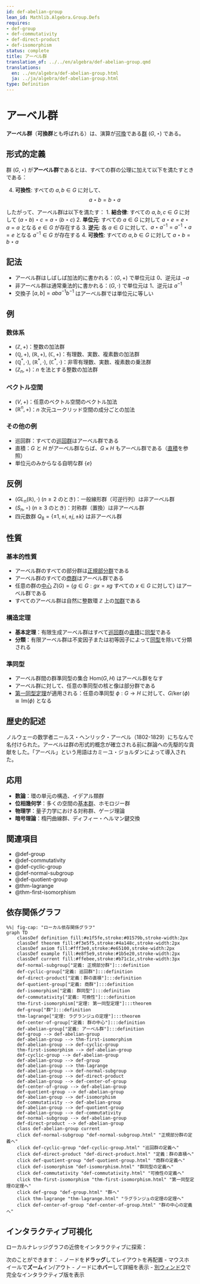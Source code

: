 ```yaml
---
id: def-abelian-group
lean_id: Mathlib.Algebra.Group.Defs
requires:
- def-group
- def-commutativity
- def-direct-product
- def-isomorphism
status: complete
title: アーベル群
translation_of: ../../en/algebra/def-abelian-group.qmd
translations:
  en: ../en/algebra/def-abelian-group.html
  ja: ../ja/algebra/def-abelian-group.html
type: Definition
---
```


# アーベル群 {#def-abelian-group}

**アーベル群**（**可換群**とも呼ばれる）は、演算が[可換](def-commutativity.qmd)である[群](def-group.qmd) $(G, \star)$ である。

## 形式的定義

群 $(G, \star)$ が**アーベル群**であるとは、すべての群の公理に加えて以下を満たすときである：

4. **可換性**: すべての $a, b \in G$ に対して、
   $$a \star b = b \star a$$

したがって、アーベル群は以下を満たす：
1. **結合律**: すべての $a, b, c \in G$ に対して $(a \star b) \star c = a \star (b \star c)$
2. **単位元**: すべての $a \in G$ に対して $a \star e = e \star a = a$ となる $e \in G$ が存在する
3. **逆元**: 各 $a \in G$ に対して、$a \star a^{-1} = a^{-1} \star a = e$ となる $a^{-1} \in G$ が存在する
4. **可換性**: すべての $a, b \in G$ に対して $a \star b = b \star a$

## 記法

- アーベル群はしばしば加法的に書かれる：$(G, +)$ で単位元は $0$、逆元は $-a$
- 非アーベル群は通常乗法的に書かれる：$(G, \cdot)$ で単位元は $1$、逆元は $a^{-1}$
- 交換子 $[a,b] = aba^{-1}b^{-1}$ はアーベル群では単位元に等しい

## 例

### 数体系
- $(\mathbb{Z}, +)$：整数の加法群
- $(\mathbb{Q}, +)$, $(\mathbb{R}, +)$, $(\mathbb{C}, +)$：有理数、実数、複素数の加法群
- $(\mathbb{Q}^*, \cdot)$, $(\mathbb{R}^*, \cdot)$, $(\mathbb{C}^*, \cdot)$：非零有理数、実数、複素数の乗法群
- $(\mathbb{Z}_n, +)$：$n$ を法とする整数の加法群

### ベクトル空間
- $(V, +)$：任意のベクトル空間のベクトル加法
- $(\mathbb{R}^n, +)$：$n$ 次元ユークリッド空間の成分ごとの加法

### その他の例
- 巡回群：すべての[巡回群](def-cyclic-group.qmd)はアーベル群である
- 直積：$G$ と $H$ がアーベル群ならば、$G \times H$ もアーベル群である（[直積](def-direct-product.qmd)を参照）
- 単位元のみからなる自明な群 $\{e\}$

## 反例

- $(GL_n(\mathbb{R}), \cdot)$ ($n \geq 2$ のとき)：一般線形群（可逆行列）は非アーベル群
- $(S_n, \circ)$ ($n \geq 3$ のとき)：対称群（置換）は非アーベル群
- 四元数群 $Q_8 = \{\pm 1, \pm i, \pm j, \pm k\}$ は非アーベル群

## 性質

### 基本的性質
- アーベル群のすべての部分群は[正規部分群](def-normal-subgroup.qmd)である
- アーベル群のすべての[商群](def-quotient-group.qmd)はアーベル群である
- 任意の群の[中心](def-center-of-group.qmd) $Z(G) = \{g \in G : gx = xg \text{ すべての } x \in G \text{ に対して}\}$ はアーベル群である
- すべてのアーベル群は自然に整数環 $\mathbb{Z}$ 上の[加群](def-module.qmd)である

### 構造定理
- **基本定理**：有限生成アーベル群はすべて[巡回群](def-cyclic-group.qmd)の[直積](def-direct-product.qmd)に[同型](def-isomorphism.qmd)である
- **分類**：有限アーベル群は不変因子または初等因子によって[同型](def-isomorphism.qmd)を除いて分類される

### 準同型
- アーベル群間の群準同型の集合 $\text{Hom}(G, H)$ はアーベル群をなす
- アーベル群に対して、任意の準同型の核と像は部分群である
- [第一同型定理](thm-first-isomorphism.qmd)が適用される：任意の準同型 $\phi: G \to H$ に対して、$G/\ker(\phi) \cong \text{Im}(\phi)$ となる

## 歴史的記述

ノルウェーの数学者ニールス・ヘンリック・アーベル（1802-1829）にちなんで名付けられた。アーベルは群の形式的概念が確立される前に群論への先駆的な貢献をした。「アーベル」という用語はカミーユ・ジョルダンによって導入された。

## 応用

- **数論**：環の単元の構造、イデアル類群
- **位相幾何学**：多くの空間の[基本群](../topology/def-fundamental-group.qmd)、ホモロジー群
- **物理学**：量子力学における対称群、ゲージ理論
- **暗号理論**：楕円曲線群、ディフィー・ヘルマン鍵交換

## 関連項目

- @def-group
- @def-commutativity
- @def-cyclic-group
- @def-normal-subgroup
- @def-quotient-group
- @thm-lagrange
- @thm-first-isomorphism

## 依存関係グラフ

```mermaid
%%| fig-cap: "ローカル依存関係グラフ"
graph TD
    classDef definition fill:#e1f5fe,stroke:#01579b,stroke-width:2px
    classDef theorem fill:#f3e5f5,stroke:#4a148c,stroke-width:2px
    classDef axiom fill:#fff3e0,stroke:#e65100,stroke-width:2px
    classDef example fill:#e8f5e9,stroke:#1b5e20,stroke-width:2px
    classDef current fill:#ffebee,stroke:#b71c1c,stroke-width:3px
    def-normal-subgroup["定義: 正規部分群"]:::definition
    def-cyclic-group["定義: 巡回群"]:::definition
    def-direct-product["定義：群の直積"]:::definition
    def-quotient-group["定義: 商群"]:::definition
    def-isomorphism["定義: 群同型"]:::definition
    def-commutativity["定義: 可換性"]:::definition
    thm-first-isomorphism["定理: 第一同型定理"]:::theorem
    def-group["群"]:::definition
    thm-lagrange["定理: ラグランジュの定理"]:::theorem
    def-center-of-group["定義: 群の中心"]:::definition
    def-abelian-group["定義: アーベル群"]:::definition
    def-group --> def-abelian-group
    def-abelian-group --> thm-first-isomorphism
    def-abelian-group --> def-cyclic-group
    thm-first-isomorphism --> def-abelian-group
    def-cyclic-group --> def-abelian-group
    def-abelian-group --> def-group
    def-abelian-group --> thm-lagrange
    def-abelian-group --> def-normal-subgroup
    def-abelian-group --> def-direct-product
    def-abelian-group --> def-center-of-group
    def-center-of-group --> def-abelian-group
    def-quotient-group --> def-abelian-group
    def-abelian-group --> def-isomorphism
    def-commutativity --> def-abelian-group
    def-abelian-group --> def-quotient-group
    def-abelian-group --> def-commutativity
    def-normal-subgroup --> def-abelian-group
    def-direct-product --> def-abelian-group
    class def-abelian-group current
    click def-normal-subgroup "def-normal-subgroup.html" "正規部分群の定義へ"
    click def-cyclic-group "def-cyclic-group.html" "巡回群の定義へ"
    click def-direct-product "def-direct-product.html" "定義：群の直積へ"
    click def-quotient-group "def-quotient-group.html" "商群の定義へ"
    click def-isomorphism "def-isomorphism.html" "群同型の定義へ"
    click def-commutativity "def-commutativity.html" "可換性の定義へ"
    click thm-first-isomorphism "thm-first-isomorphism.html" "第一同型定理の定理へ"
    click def-group "def-group.html" "群へ"
    click thm-lagrange "thm-lagrange.html" "ラグランジュの定理の定理へ"
    click def-center-of-group "def-center-of-group.html" "群の中心の定義へ"
```

## インタラクティブ可視化

ローカルナレッジグラフの近傍をインタラクティブに探索：

::: {.graph-viz data-id="def-abelian-group" data-width="700" data-height="500"}
:::

次のことができます：
- ノードを**ドラッグ**してレイアウトを再配置
- マウスホイールで**ズーム**イン/アウト
- ノードに**ホバー**して詳細を表示
- [別ウィンドウ](../../output/interactive/ja/def-abelian-group.html){target="_blank"}で完全なインタラクティブ版を表示
